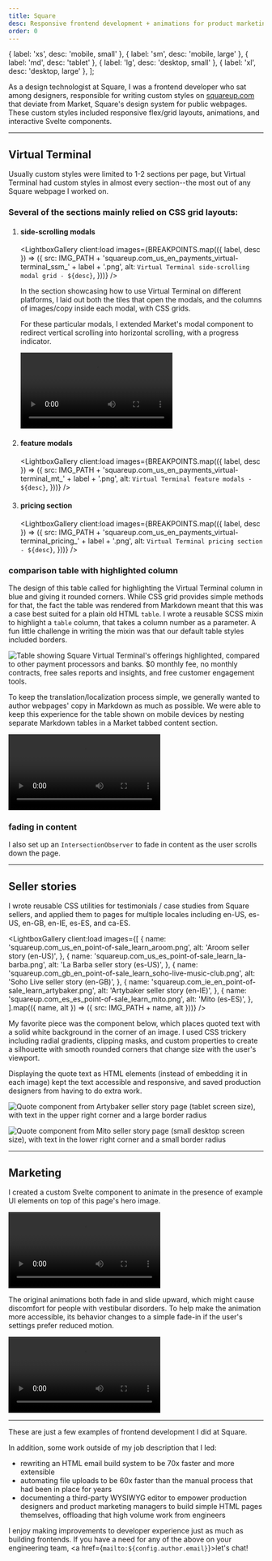 ```yaml
---
title: Square
desc: Responsive frontend development + animations for product marketing pages
order: 0
---
```




  { label: 'xs', desc: 'mobile, small' },
  { label: 'sm', desc: 'mobile, large' },
  { label: 'md', desc: 'tablet' },
  { label: 'lg', desc: 'desktop, small' },
  { label: 'xl', desc: 'desktop, large' },
];

As a design technologist at Square, I was a frontend developer who sat among designers, responsible for writing custom styles on [squareup.com](https://squareup.com/) that deviate from Market, Square's design system for public webpages. These custom styles included responsive flex/grid layouts, animations, and interactive Svelte components.

---

## Virtual Terminal

Usually custom styles were limited to 1-2 sections per page, but Virtual Terminal had custom styles in almost every section--the most out of any Square webpage I worked on.

### Several of the sections mainly relied on CSS grid layouts:

1. #### side-scrolling modals

   <LightboxGallery
     client:load
     images={BREAKPOINTS.map(({ label, desc }) => ({
       src:
         IMG_PATH +
         'squareup.com_us_en_payments_virtual-terminal_ssm_' +
         label +
         '.png',
       alt: `Virtual Terminal side-scrolling modal grid - ${desc}`,
     }))}
   />

   In the section showcasing how to use Virtual Terminal on different platforms, I laid out both the tiles that open the modals, and the columns of images/copy inside each modal, with CSS grids.

   For these particular modals, I extended Market's modal component to redirect vertical scrolling into horizontal scrolling, with a progress indicator.

   <video controls autoPlay loop className="rounded">
     <source
       src={`${IMG_PATH}squareup.com_us_en_payments_virtual-terminal_ssm.mov`}
     />
     <p>
       screen recording of Square Virtual Terminal's sidescrolling modal section
     </p>
   </video>

2. #### feature modals

   <LightboxGallery
     client:load
     images={BREAKPOINTS.map(({ label, desc }) => ({
       src:
         IMG_PATH +
         'squareup.com_us_en_payments_virtual-terminal_mt_' +
         label +
         '.png',
       alt: `Virtual Terminal feature modals - ${desc}`,
     }))}
   />

3. #### pricing section

   <LightboxGallery
     client:load
     images={BREAKPOINTS.map(({ label, desc }) => ({
       src:
         IMG_PATH +
         'squareup.com_us_en_payments_virtual-terminal_pricing_' +
         label +
         '.png',
       alt: `Virtual Terminal pricing section - ${desc}`,
     }))}
   />

### comparison table with highlighted column

The design of this table called for highlighting the Virtual Terminal column in blue and giving it rounded corners. While CSS grid provides simple methods for that, the fact the table was rendered from Markdown meant that this was a case best suited for a plain old HTML `table`. I wrote a reusable SCSS mixin to highlight a `table` column, that takes a column number as a parameter. A fun little challenge in writing the mixin was that our default table styles included borders.

<Image
  src={vtComparisonTable}
  alt="Table showing Square Virtual Terminal's offerings highlighted, compared to other payment processors and banks. $0 monthly fee, no monthly contracts, free sales reports and insights, and free customer engagement tools."
/>

To keep the translation/localization process simple, we generally wanted to author webpages' copy in Markdown as much as possible. We were able to keep this experience for the table shown on mobile devices by nesting separate Markdown tables in a Market tabbed content section.

<video controls autoPlay loop className="rounded mobile">
  <source
    src={`${IMG_PATH}squareup.com_us_en_payments_virtual-terminal_why-square_sm.mov`}
  />
  <p>
    Screen recording of Square Virtual Terminal's comparison table section on
    mobile. Clicking navigation tabs at the top transitions different tables
    into the main content area, sliding in from the sides of the screen.
  </p>
</video>

### fading in content

I also set up an `IntersectionObserver` to fade in content as the user scrolls down the page.

---

## Seller stories

I wrote reusable CSS utilities for testimonials / case studies from Square sellers, and applied them to pages for multiple locales including en-US, es-US, en-GB, en-IE, es-ES, and ca-ES.

<LightboxGallery
  client:load
  images={[
    {
      name: 'squareup.com_us_en_point-of-sale_learn_aroom.png',
      alt: 'Aroom seller story (en-US)',
    },
    {
      name: 'squareup.com_us_es_point-of-sale_learn_la-barba.png',
      alt: 'La Barba seller story (es-US)',
    },
    {
      name: 'squareup.com_gb_en_point-of-sale_learn_soho-live-music-club.png',
      alt: 'Soho Live seller story (en-GB)',
    },
    {
      name: 'squareup.com_ie_en_point-of-sale_learn_artybaker.png',
      alt: 'Artybaker seller story (en-IE)',
    },
    {
      name: 'squareup.com_es_es_point-of-sale_learn_mito.png',
      alt: 'Mito (es-ES)',
    },
  ].map(({ name, alt }) => ({ src: IMG_PATH + name, alt }))}
/>

My favorite piece was the component below, which places quoted text with a solid white background in the corner of an image. I used CSS trickery including radial gradients, clipping masks, and custom properties to create a silhouette with smooth rounded corners that change size with the user's viewport.

Displaying the quote text as HTML elements (instead of embedding it in each image) kept the text accessible and responsive, and saved production designers from having to do extra work.

<Image
  src={quoteArtybakerMd}
  alt="Quote component from Artybaker seller story page (tablet screen size), with text in the upper right corner and a large border radius"
/>

<Image
  src={quoteMitoLg}
  alt="Quote component from Mito seller story page (small desktop screen size), with text in the lower right corner and a small border radius"
/>

---

## Marketing

I created a custom Svelte component to animate in the presence of example UI elements on top of this page's hero image.

<video controls autoPlay loop className="rounded">
  <source src={IMG_PATH + 'squareup.com_us_en_marketing_hero-animation.mov'} />
  <p>
    Screen recording of Square's Marketing page. When the hero image scrolls
    into view, UI elements showing example marketing messages that sellers can
    send to customers fade in and slide upward.
  </p>
</video>

The original animations both fade in and slide upward, which might cause discomfort for people with vestibular disorders. To help make the animation more accessible, its behavior changes to a simple fade-in if the user's settings prefer reduced motion.

<video controls autoPlay loop className="rounded">
  <source
    src={
      IMG_PATH +
      'squareup.com_us_en_marketing_hero-animation_prefers-reduced-motion.mov'
    }
  />
  <p>
    Screen recording of Square's Marketing page. Here, the example UI elements
    only fade in when they enter, instead of also sliding.
  </p>
</video>

---

These are just a few examples of frontend development I did at Square.

In addition, some work outside of my job description that I led:

- rewriting an HTML email build system to be 70x faster and more extensible
- automating file uploads to be 60x faster than the manual process that had been in place for years
- documenting a third-party WYSIWYG editor to empower production designers and product marketing managers to build simple HTML pages themselves, offloading that high volume work from engineers

I enjoy making improvements to developer experience just as much as building frontends. If you have a need for any of the above on your engineering team, <a href={`mailto:${config.author.email}`}>let's chat!</a>
